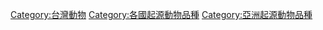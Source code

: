 [[Category:台灣動物|Category:台灣動物]]
[[Category:各國起源動物品種|Category:各國起源動物品種]]
[[Category:亞洲起源動物品種|Category:亞洲起源動物品種]]